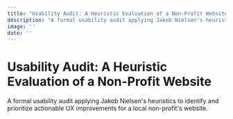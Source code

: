 ```yaml
---
title: "Usability Audit: A Heuristic Evaluation of a Non-Profit Website"
description: "A formal usability audit applying Jakob Nielsen's heuristics to identify and prioritize actionable UX improvements for a local non-profit's website."
image: ''
date: '' 
---
```


# Usability Audit: A Heuristic Evaluation of a Non-Profit Website

A formal usability audit applying Jakob Nielsen's heuristics to identify and prioritize actionable UX improvements for a local non-profit's website.
